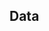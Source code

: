 ## Data

<!---
Include the following:
- Temporal and spatial resolutions and number of samples
- Stock ID (more detailed description if appropriate and qualitative studies or data are behind the decision making)
- Life history (growth, maturity, fecundity, natural mortality, meristics, ect.)
- Landings (retained catch and discards)
- Indices and standardization (fishery dependent and independent)
- Composition data - age, length (Description, ageing error, reweighting)
- Absolute abundance (if applicable)
- Environmental/ecosystem indicator data
- Reweighting or effective sample size adjustments
--->
